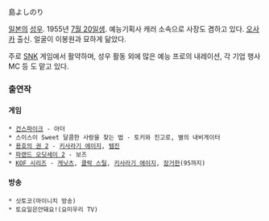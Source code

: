 島よしのり

[[일본]]의 [[성우]]. 1955년 [[7월 20일]]생. 예능기획사 캐러 소속으로 사장도 겸하고 있다. [[오사카]] 출신. 얼굴이 이봉원과 묘하게 닮았다.

주로 [[SNK]] 게임에서 활약하며, 성우 활동 외에 많은 예능 프로의 내레이션, 각 기업 행사 MC 등 도 맡고 있다.

=== 출연작 ===
==== 게임 ====
 * [[건스파이크]] - 아더
 * 스이스이 Sweet 달콤한 사랑을 찾는 법 - 토키와 진고로, 별의 내비게이터
 * [[용호의 권 2]] - [[키사라기 에이지]], [[템진]]
 * [[파랜드 오딧세이 2]] - 보즈
 * [[KOF 시리즈]] - [[게닛츠]], [[클락 스틸]], [[키사라기 에이지]], [[장거한]](95까지)

==== 방송 ====
 * 싯토코(마이니치 방송)
 * 토요일은안돼요!(요미우리 TV)
